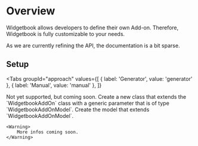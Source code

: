 # Overview

Widgetbook allows developers to define their own Add-on. 
Therefore, Widgetbook is fully customizable to your needs. 

<Warning>
    As we are currently refining the API, the documentation is a bit sparse.
</Warning>

## Setup

<Tabs
  groupId="approach"
  values={[
    { label: 'Generator', value: 'generator' },
    { label: 'Manual', value: 'manual' },
  ]}
>
  <TabItem value="generator">
    Not yet supported, but coming soon.
  </TabItem>
  <TabItem value="manual">
    Create a new class that extends the `WidgetbookAddOn` class with a generic parameter that is of type `WidgetbookAddOnModel`. 
    Create the model that extends `WidgetbookAddOnModel`. 

    <Warning>
        More infos coming soon.
    </Warning> 
  </TabItem>
</Tabs>